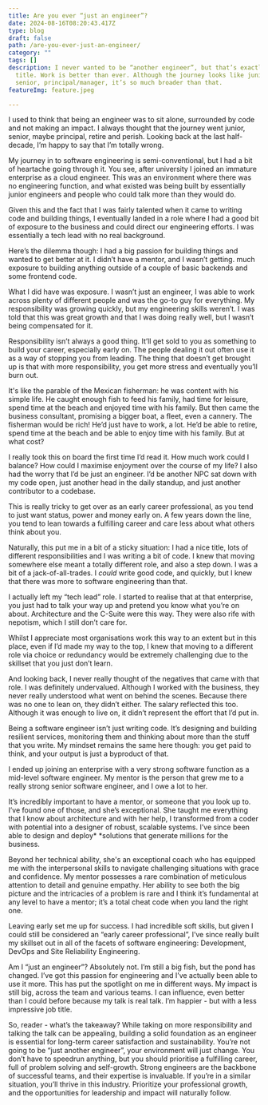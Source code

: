 ```yaml
---
title: Are you ever “just an engineer”?
date: 2024-08-16T08:20:43.417Z
type: blog
draft: false
path: /are-you-ever-just-an-engineer/
category: ""
tags: []
description: I never wanted to be “another engineer”, but that’s exactly my
  title. Work is better than ever. Although the journey looks like junior,
  senior, principal/manager, it’s so much broader than that.
featureImg: feature.jpeg

---
```


I used to think that being an engineer was to sit alone, surrounded by code and not making an impact. I always thought that the journey went junior, senior, maybe principal, retire and perish. Looking back at the last half-decade, I’m happy to say that I’m totally wrong.

My journey in to software engineering is semi-conventional, but I had a bit of heartache going through it. You see, after university I joined an immature enterprise as a cloud engineer. This was an environment where there was no engineering function, and what existed was being built by essentially junior engineers and people who could talk more than they would do. 

Given this and the fact that I was fairly talented when it came to writing code and building things, I eventually landed in a role where I had a good bit of exposure to the business and could direct our engineering efforts. I was essentially a tech lead with no real background.

Here’s the dilemma though: I had a big passion for building things and wanted to get better at it. I didn’t have a mentor, and I wasn’t getting. much exposure to building anything outside of a couple of basic backends and some frontend code. 

What I did have was exposure. I wasn’t just an engineer, I was able to work across plenty of different people and was the go-to guy for everything. My responsibility was growing quickly, but my engineering skills weren’t. I was told that this was great growth and that I was doing really well, but I wasn’t being compensated for it.

Responsibility isn’t always a good thing. It’ll get sold to you as something to build your career, especially early on. The people dealing it out often use it as a way of stopping you from leading. The thing that doesn’t get brought up is that with more responsibility, you get more stress and eventually you’ll burn out. 

It's like the parable of the Mexican fisherman: he was content with his simple life. He caught enough fish to feed his family, had time for leisure, spend time at the beach and enjoyed time with his family. But then came the business consultant, promising a bigger boat, a fleet, even a cannery. The fisherman would be rich! He’d just have to work, a lot. He’d be able to retire, spend time at the beach and be able to enjoy time with his family. But at what cost?

I really took this on board the first time I’d read it. How much work could I balance? How could I maximise enjoyment over the course of my life? I also had the worry that I’d be just an engineer. I’d be another NPC sat down with my code open, just another head in the daily standup, and just another contributor to a codebase.

This is really tricky to get over as an early career professional, as you tend to just want status, power and money early on. A few years down the line, you tend to lean towards a fulfilling career and care less about what others think about you.

Naturally, this put me in a bit of a sticky situation: I had a nice title, lots of different responsibilities and I was writing a bit of code. I knew that moving somewhere else meant a totally different role, and also a step down. I was a bit of a jack-of-all-trades. I *could* write good code, and quickly, but I knew that there was more to software engineering than that. 

I actually left my “tech lead” role. I started to realise that at that enterprise, you just had to talk your way up and pretend you know what you’re on about. Architecture and the C-Suite were this way. They were also rife with nepotism, which I still don’t care for.

Whilst I appreciate most organisations work this way to an extent but in this place, even if I’d made my way to the top, I knew that moving to a different role via choice or redundancy would be extremely challenging due to the skillset that you just don’t learn. 

And looking back, I never really thought of the negatives that came with that role. I was definitely undervalued. Although I worked with the business, they never really understood what went on behind the scenes. Because there was no one to lean on, they didn’t either. The salary reflected this too. Although it was enough to live on, it didn’t represent the effort that I’d put in. 

Being a software engineer isn’t just writing code. It’s designing and building resilient services, monitoring them and thinking about more than the stuff that you write. My mindset remains the same here though: you get paid to think, and your output is just a byproduct of that.

I ended up joining an enterprise with a very strong software function as a mid-level software engineer. My mentor is the person that grew me to a really strong senior software engineer, and I owe a lot to her. 

It’s incredibly important to have a mentor, or someone that you look up to. I’ve found one of those, and she’s exceptional. She taught me everything that I know about architecture and with her help, I transformed from a coder with potential into a designer of robust, scalable systems. I’ve since been able to design and deploy* *solutions that generate millions for the business. 

Beyond her technical ability, she's an exceptional coach who has equipped me with the interpersonal skills to navigate challenging situations with grace and confidence. My mentor possesses a rare combination of meticulous attention to detail and genuine empathy. Her ability to see both the big picture and the intricacies of a problem is rare and I think it’s fundamental at any level to have a mentor; it’s a total cheat code when you land the right one.

Leaving early set me up for success. I had incredible soft skills, but given I could still be considered an “early career professional”, I’ve since really built my skillset out in all of the facets of software engineering: Development, DevOps and Site Reliability Engineering. 

Am I “just an engineer”? Absolutely not. I’m still a big fish, but the pond has changed. I’ve got this passion for engineering and I’ve actually been able to use it more. This has put the spotlight on me in different ways. My impact is still big, across the team and various teams. I can influence, even better than I could before because my talk is real talk. I’m happier - but with a less impressive job title. 

So, reader - what’s the takeaway? While taking on more responsibility and talking the talk can be appealing, building a solid foundation as an engineer is essential for long-term career satisfaction and sustainability. You’re not going to be “just another engineer”, your environment will just change. You don’t have to speedrun anything, but you should prioritise a fulfilling career, full of problem solving and self-growth. Strong engineers are the backbone of successful teams, and their expertise is invaluable. If you’re in a similar situation, you’ll thrive in this industry. Prioritize your professional growth, and the opportunities for leadership and impact will naturally follow.
